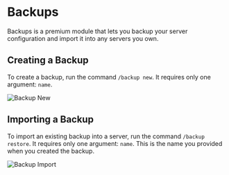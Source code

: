 
# Backups

Backups is a premium module that lets you backup your server configuration and import it into any servers you own.

## Creating a Backup

To create a backup, run the command `/backup new`. It requires only one argument: `name`.

<div className="bg-gradient-to-r from-blue-400 to-pink-500 flex py-2 md:py-4 xl:py-8 px-1 md:px-4 xl:px-6 rounded-sm">
  <Image
    src={backup_new}
    alt="Backup New"
    className="rounded-md shadow-xl"
    placeholder="blur"
  />
</div>

## Importing a Backup

To import an existing backup into a server, run the command `/backup restore`. It requires only one argument: `name`. This is
the name you provided when you created the backup.

<div className="bg-gradient-to-r from-blue-400 to-pink-500 flex py-2 md:py-4 xl:py-8 px-1 md:px-4 xl:px-6 rounded-sm">
  <Image
    src={backup_restore}
    alt="Backup Import"
    className="rounded-md shadow-xl"
    placeholder="blur"
  />
</div>
